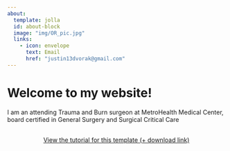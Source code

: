 ```yaml
---
about:
  template: jolla
  id: about-block
  image: "img/OR_pic.jpg"
  links:
    - icon: envelope
      text: Email
      href: "justin13dvorak@gmail.com"  
---
```


::: {#about-block}
:::

# Welcome to my website!

I am an attending Trauma and Burn surgeon at MetroHealth Medical Center, board certified in General Surgery and Surgical Critical Care

```{=html}
<div  style="margin: 30px; text-align: center;">
<a class="btn btn-primary" href="https://www.marvinschmitt.com/blog/website-tutorial-quarto/" role="button" target="_blank" style="padding: 15px 30px;">View the tutorial for this template (+ download link)</a>
</div>
```

